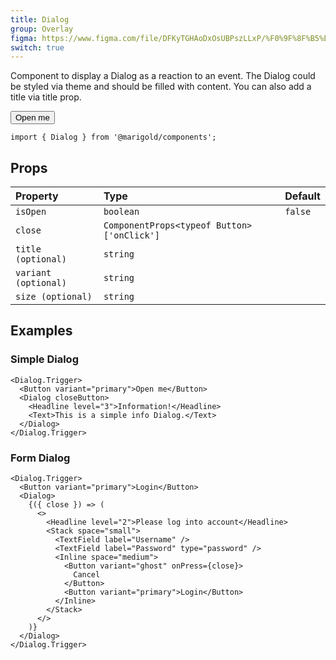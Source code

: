 ```yaml
---
title: Dialog
group: Overlay
figma: https://www.figma.com/file/DFKyTGHAoDxOsUBPszLLxP/%F0%9F%8F%B5%EF%B8%8FMarigold?node-id=845%3A1095
switch: true
---
```


Component to display a Dialog as a reaction to an event. The Dialog could be styled via theme and should be filled with content.
You can also add a title via title prop.

<Preview>
  <Dialog.Trigger>
    <Button variant="primary">Open me</Button>
    <Dialog closeButton>
      <Headline level="3">Information!</Headline>
      <Text>This is a simple info Dialog.</Text>
    </Dialog>
  </Dialog.Trigger>
</Preview>

```tsx onlyCode
import { Dialog } from '@marigold/components';
```

## Props

| Property             | Type                                       | Default |
| :------------------- | :----------------------------------------- | :------ |
| `isOpen `            | `boolean`                                  | `false` |
| `close`              | `ComponentProps<typeof Button>['onClick']` |         |
| `title (optional)`   | `string`                                   |         |
| `variant (optional)` | `string`                                   |         |
| `size (optional)`    | `string`                                   |         |

## Examples

### Simple Dialog

```tsx
<Dialog.Trigger>
  <Button variant="primary">Open me</Button>
  <Dialog closeButton>
    <Headline level="3">Information!</Headline>
    <Text>This is a simple info Dialog.</Text>
  </Dialog>
</Dialog.Trigger>
```

### Form Dialog

```tsx
<Dialog.Trigger>
  <Button variant="primary">Login</Button>
  <Dialog>
    {({ close }) => (
      <>
        <Headline level="2">Please log into account</Headline>
        <Stack space="small">
          <TextField label="Username" />
          <TextField label="Password" type="password" />
          <Inline space="medium">
            <Button variant="ghost" onPress={close}>
              Cancel
            </Button>
            <Button variant="primary">Login</Button>
          </Inline>
        </Stack>
      </>
    )}
  </Dialog>
</Dialog.Trigger>
```
